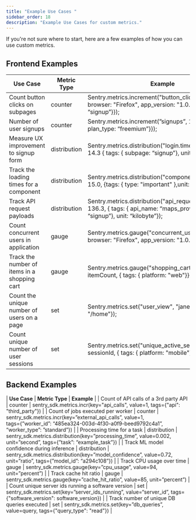 ```yaml
---
title: "Example Use Cases "
sidebar_order: 18
description: "Example Use Cases for custom metrics."
---
```


If you're not sure where to start, here are a few examples of how you can use custom metrics.

## Frontend Examples

| **Use Case**                                 | **Metric Type**    | **Example**                                                                                                                             |
| -------------------------------------------- | ------------------ | --------------------------------------------------------------------------------------------------------------------------------------- |
| Count button clicks on subpages              | counter            | Sentry.metrics.increment("button_click", 1, { tags: { browser: "Firefox", app_version: "1.0.0", subpage: “signup”}});                   |
| Number of user signups                       | counter            | Sentry.metrics.increment(”signups”, 1, { tags: { plan_type: “freemium”}});                                                              |
| Measure UX improvement to signup form        | distribution       | Sentry.metrics.distribution("login.time_to_finish_form", 14.3 { tags: { subpage: “signup”}, unit: “second”});                           |
| Track the loading times for a component      | distribution       | Sentry.metrics.distribution("component_load_time", 15.0, {tags: { type: "important" },unit: "millisecond"});                            |
| Track API request payloads                   | distribution       | Sentry.metrics.distribution("api_request_payload", 136.3, { tags: { api_name: “maps_provider”, subpage: “signup”}, unit: “kilobyte”});  |
| Count concurrent users in application        | gauge              | Sentry.metrics.gauge("concurrent_users", 10, {  tags: { browser: "Firefox", app_version: "1.0.0"}});                                    |
| Track the number of items in a shopping cart | gauge              | Sentry.metrics.gauge("shopping_cart_item_count", itemCount, { tags: { platform: "web"}});                                               |
| Count the unique number of users on a page   | set                | Sentry.metrics.set("user_view", "jane", tags: {"page": "/home"});                                                                       |
| Count unique number of user sessions         | set                | Sentry.metrics.set("unique_active_sessions", sessionId, { tags: { platform: "mobile"}});                                                |


## Backend Examples

| **Use Case**                                       | **Metric Type**    | **Example**                                                                                                                                           |
| Count of API calls of a 3rd party API              | counter            | sentry_sdk.metrics.incr(key="api_calls", value=1, tags={"api": "third_party"})                                                                        |
| Count of jobs executed per worker                  | counter            | sentry_sdk.metrics.incr(key=”external_api_calls”, value=1,<br> tags={”worker_id”: “485ea324-003d-4f30-a0f9-beed9792c4a1”, “worker_type”: ”standard”}) |
| Processing time for a task                         | distribution       | sentry_sdk.metrics.distribution(key=”processing_time”, value=0.002, unit=”second”, tags={”task”: “example_task”})                                     |
| Track ML model confidence during inference         | distribution       | sentry_sdk.metrics.distribution(key=”model_confidence”, value=0.72, unit=”ratio”, tags={”model_id”: “a294c108”})                                      |
| Track CPU usage over time                          | gauge              | sentry_sdk.metrics.gauge(key=”cpu_usage”, value=94, unit=”percent”)                                                                                   |
| Track cache hit ratio                              | gauge              | sentry_sdk.metrics.gauge(key=”cache_hit_ratio”, value=85, unit=”percent”)                                                                             |
| Count unique server ids running a software version | set                | sentry_sdk.metrics.set(key=”server_ids_running”, value=“server_id”, tags={"software_version": software_version})                                      |
| Track number of unique DB queries executed         | set                | sentry_sdk.metrics.set(key=”db_queries”, value=query, tags={"query_type": "read"})                                                                    |

